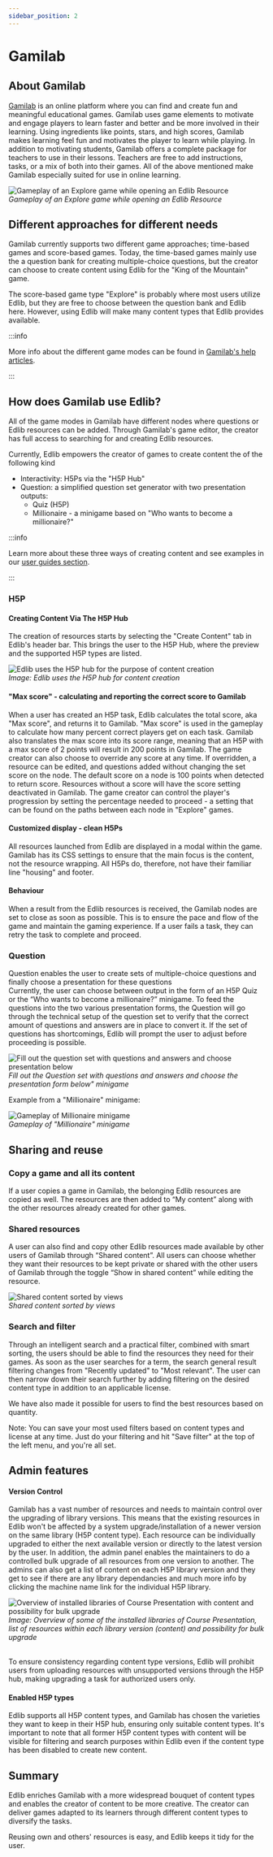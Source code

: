 ```yaml
---
sidebar_position: 2
---
```


# Gamilab

## About Gamilab
[Gamilab](https://gamilab.com/) is an online platform where you can find and create fun and meaningful educational games. Gamilab uses game elements to motivate and engage players to learn faster and better and be more involved in their learning. Using ingredients like points, stars, and high scores, Gamilab makes learning feel fun and motivates the player to learn while playing.
In addition to motivating students, Gamilab offers a complete package for teachers to use in their lessons. Teachers are free to add instructions, tasks, or a mix of both into their games. All of the above mentioned make Gamilab especially suited for use in online learning.

<div class="text--center">
    <img class="edlib-image" alt="Gameplay of an Explore game while opening an Edlib Resource" src="/img/gamilab-explorer-game.png" />
    <br/>
    <em>Gameplay of an Explore game while opening an Edlib Resource</em>
</div>

## Different approaches for different needs
Gamilab currently supports two different game approaches; time-based games and score-based games. Today, the time-based games mainly use the a question bank for creating multiple-choice questions, but the creator can choose to create content using Edlib for the "King of the Mountain" game. 

The score-based game type "Explore" is probably where most users utilize Edlib, but they are free to choose between the question bank and Edlib here. However, using Edlib will make many content types that Edlib provides available. 

:::info 

More info about the different game modes can be found in [Gamilab's help articles](https://support.gamilab.com/hc/en-us/categories/4419787594001-Game-modes).

:::


  

## How does Gamilab use Edlib?


All of the game modes in Gamilab have different nodes where questions or Edlib resources can be added. Through Gamilab's game editor, the creator has full access to searching for and creating Edlib resources. 

Currently, Edlib empowers the creator of games to create content the of the following kind
- Interactivity: H5Ps via the "H5P Hub"
- Question: a simplified question set generator with two presentation outputs:
    - Quiz (H5P)
    - Millionaire - a minigame based on "Who wants to become a millionaire?"


:::info 

Learn more about these three ways of creating content and see examples in our [user guides section](https://docs.edlib.com/docs/support/userGuides/create-content).

:::

### H5P

#### Creating Content Via The H5P Hub
The creation of resources starts by selecting the "Create Content" tab in Edlib's header bar. This brings the user to the H5P Hub, where the preview and the supported H5P types are listed.

<div class="text--center">
    <img class="edlib-image" alt="Edlib uses the H5P hub for the purpose of content creation" src="/img/ndla-case-study7.png" />
    <br/>
    <em>Image: Edlib uses the H5P hub for content creation</em>
</div> 


#### "Max score" - calculating and reporting the correct score to Gamilab

When a user has created an H5P task, Edlib calculates the total score, aka "Max score", and returns it to Gamilab. "Max score" is used in the gameplay to calculate how many percent correct players get on each task. Gamilab also translates the max score into its score range, meaning that an H5P with a max score of 2 points will result in 200 points in Gamilab. The game creator can also choose to override any score at any time. If overridden, a resource can be edited, and questions added without changing the set score on the node. The default score on a node is 100 points when detected to return score. Resources without a score will have the score setting deactivated in Gamilab. The game creator can control the player's progression by setting the percentage needed to proceed - a setting that can be found on the paths between each node in "Explore" games.  


#### Customized display - clean H5Ps

All resources launched from Edlib are displayed in a modal within the game. Gamilab has its CSS settings to ensure that the main focus is the content, not the resource wrapping. All H5Ps do, therefore, not have their familiar line "housing" and footer. 

#### Behaviour

When a result from the Edlib resources is received, the Gamilab nodes are set to close as soon as possible. This is to ensure the pace and flow of the game and maintain the gaming experience. If a user fails a task, they can retry the task to complete and proceed.


### Question
Question enables the user to create sets of multiple-choice questions and finally choose a presentation for these questions  
Currently, the user can choose between output in the form of an H5P Quiz or the “Who wants to become a millionaire?” minigame. 
To feed the questions into the two various presentation forms, the Question will go through the technical setup of the question set to verify that the correct amount of questions and answers are in place to convert it. If the set of questions has shortcomings, Edlib will prompt the user to adjust before proceeding is possible.

<div class="text--center">
    <img class="edlib-image" alt="Fill out the question set with questions and answers and choose presentation below" src="/img/Edlib_questionset1.png" />
    <br/>
    <em>Fill out the Question set with questions and answers and choose the presentation form below" minigame</em>
</div>


Example from a "Millionaire" minigame:

<div class="text--center">
    <img class="edlib-image" alt="Gameplay of Millionaire minigame" src="/img/Edlib_millionaire2.png" />
    <br/>
    <em>Gameplay of "Millionaire" minigame</em>
</div>




## Sharing and reuse

### Copy a game and all its content
If a user copies a game in Gamilab, the belonging Edlib resources are copied as well. The resources are then added to “My content” along with the other resources already created for other games.

### Shared resources
A user can also find and copy other Edlib resources made available by other users of Gamilab through “Shared content”. All users can choose whether they want their resources to be kept private or shared with the other users of Gamilab through the toggle “Show in shared content” while editing the resource.

<div class="text--center">
    <img class="edlib-image" alt="Shared content sorted by views" src="/img/Shared_content_sorted_by_views.png" />
    <br/>
    <em>Shared content sorted by views</em>
</div>

### Search and filter
Through an intelligent search and a practical filter, combined with smart sorting, the users should be able to find the resources they need for their games.
As soon as the user searches for a term, the search general result filtering changes from "Recently updated" to "Most relevant". The user can then narrow down their search further by adding filtering on the desired content type in addition to an applicable license.

We have also made it possible for users to find the best resources based on quantity. 

Note: You can save your most used filters based on content types and license at any time. Just do your filtering and hit "Save filter" at the top of the left menu, and you're all set.

## Admin features

#### Version Control
Gamilab has a vast number of resources and needs to maintain control over the upgrading of library versions. This means that the existing resources in Edlib won't be affected by a system upgrade/installation of a newer version on the same library (H5P content type). Each resource can be individually upgraded to either the next available version or directly to the latest version by the user. In addition, the admin panel enables the maintainers to do a controlled bulk upgrade of all resources from one version to another. The admins can also get a list of content on each H5P library version and they get to see if there are any library dependancies and much more info by clicking the machine name link for the individual H5P library.

<div class="text--center">
    <img class="edlib-image" alt="Overview of installed libraries of Course Presentation with content and possibility for bulk upgrade" src="/img/H5Plibraries_update.png" />
    <br/>
    <em>Image: Overview of some of the installed libraries of Course Presentation, list of resources within each library version (content) and possibility for bulk upgrade</em>
    <br/>
    <br/>
</div> 

To ensure consistency regarding content type versions, Edlib will prohibit users from uploading resources with unsupported versions through the H5P hub, making upgrading a task for authorized users only.

#### Enabled H5P types
Edlib supports all H5P content types, and Gamilab has chosen the varieties they want to keep in their H5P hub, ensuring only suitable content types. 
It's important to note that all former H5P content types with content will be visible for filtering and search purposes within Edlib even if the content type has been disabled to create new content.

## Summary

Edlib enriches Gamilab with a more widespread bouquet of content types and enables the creator of content to be more creative. The creator can deliver games adapted to its learners through different content types to diversify the tasks.

Reusing own and others' resources is easy, and Edlib keeps it tidy for the user. 
